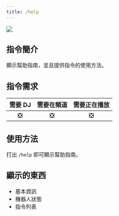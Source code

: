 ```yaml
---
title: /help
---
```

![](/docs/frogmusic/cmd/info/help.png)

## 指令簡介
<Info>
顯示幫助指南，並且提供指令的使用方法。
</Info>

## 指令需求
| 需要 DJ |	需要在頻道 | 需要正在播放 |
| :-----: | :-------: | :---------: |
|   ❎   |    ❎     |     ❎      |

## 使用方法
打出 `/help` 即可顯示幫助指南。

## 顯示的東西
- 基本資訊
- 機器人狀態
- 指令列表
